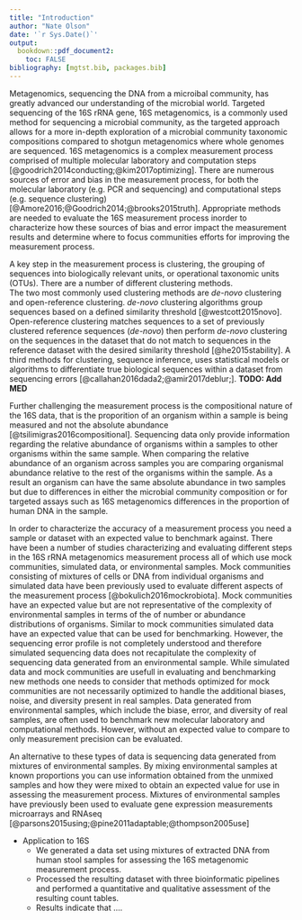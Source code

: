 ```yaml
---
title: "Introduction"
author: "Nate Olson"
date: '`r Sys.Date()`'
output:
  bookdown::pdf_document2: 
    toc: FALSE
bibliography: [mgtst.bib, packages.bib]
---
```


<!-- 
BMC Microbiome Submission https://microbiomejournal.biomedcentral.com/submission-guidelines/preparing-your-manuscript/methodology 
-->

Metagenomics, sequencing the DNA from a microibal community, has greatly advanced our understanding of the microbial world. 
Targeted sequencing of the 16S rRNA gene, 16S metagenomics, is a commonly used method for sequencing a microbial community, as the targeted approach allows for a more in-depth exploration of a microbial community taxonomic compositions compared to shotgun metagenomics where whole genomes are sequenced. 
16S metagenomics is a complex measurement process comprised of multiple molecular laboratory and computation steps [@goodrich2014conducting;@kim2017optimizing]. 
There are numerous sources of error and bias in the measurement process, for both the molecular laboratory (e.g. PCR and sequencing) and computational steps (e.g. sequence clustering) [@Amore2016;@Goodrich2014;@brooks2015truth]. 
Appropriate methods are needed to evaluate the 16S measurement process inorder to characterize how these sources of bias and error impact the measurement results and determine where to focus communities efforts for improving the measurement process.

A key step in the measurement process is clustering, the grouping of sequences into biologically relevant units, or operational taxonomic units (OTUs). 
There are a number of different clustering methods.  
The two most commonly used clustering methods are _de-novo_ clustering and open-reference clustering. 
_de-novo_ clustering algorithms group sequences based on a defined similarity threshold [@westcott2015novo]. 
Open-reference clustering matches sequences to a set of previously clustered reference sequences (_de-novo_) then perform _de-novo_ clustering on the sequences in the dataset that do not match to sequences in the reference dataset with the desired similarity threshold [@he2015stability]. 
A third methods for clustering, sequence inference, uses statistical models or algorithms to differentiate true biological sequences within a dataset from sequencing errors [@callahan2016dada2;@amir2017deblur;].  __TODO: Add MED__

Further challenging the measurement process is the compositional nature of the 16S data, that is the proporition of an organism within a sample is being measured and not the absolute abundance [@tsilimigras2016compositional]. 
Sequencing data only provide information regarding the relative abundance of organisms within a samples to other organisms within the same sample. 
When comparing the relative abundance of an organism across samples you are comparing organismal abundance relative to the rest of the organisms within the sample. 
As a result an organism can have the same absolute abundance in two samples but due to differences in either the microbial community composition or for targeted assays such as 16S metagenomics differences in the proportion of human DNA in the sample. 

In order to characterize the accuracy of a measurement process you need a sample or dataset with an expected value to benchmark against. 
There have been a number of studies characterizing and evaluating different steps in the 16S rRNA metagenomics measurement process all of which use mock communities, simulated data, or environmental samples. 
Mock communities consisting of mixtures of cells or DNA from individual organisms and simulated data have been previously used to evaluate different aspects of the measurement process [@bokulich2016mockrobiota]. 
Mock communities have an expected value but are not representative of the complexity of environmental samples in terms of the of number or abundance distributions of organisms. 
Similar to mock communities simulated data have an expected value that can be used for benchmarking. 
However, the sequencing error profile is not completely understood and therefore simulated sequencing data does not recapitulate the complexity of sequencing data generated from an environmental sample. 
While simulated data and mock communities are usefull in evaluating and benchmarking new methods one needs to consider that methods optimized for mock communities are not necessarily optimized to handle the additional biases,  noise, and diversity present in real samples. 
Data generated from environmental samples, which include the biase, error, and diversity of real samples, are often used to benchmark new molecular laboratory and computational methods. 
However, without an expected value to compare to only measurement precision can be evaluated.  

An alternative to these types of data is sequencing data generated from mixtures of environmental samples. 
By mixing environmental samples at known proportions you can use information obtained from the unmixed samples and how they were mixed to obtain an expected value for use in assessing the measurement process. 
Mixtures of environmental samples have previously been used to evaluate gene expression measurements microarrays and RNAseq [@parsons2015using;@pine2011adaptable;@thompson2005use]

- Application to 16S   
    + We generated a data set using mixtures of extracted DNA from human stool samples for assessing the 16S metagenomic measurement process.  
    + Processed the resulting dataset with three bioinformatic pipelines
 and performed a quantitative and qualitative assessment of the resulting count tables.  
    + Results indicate that .... 